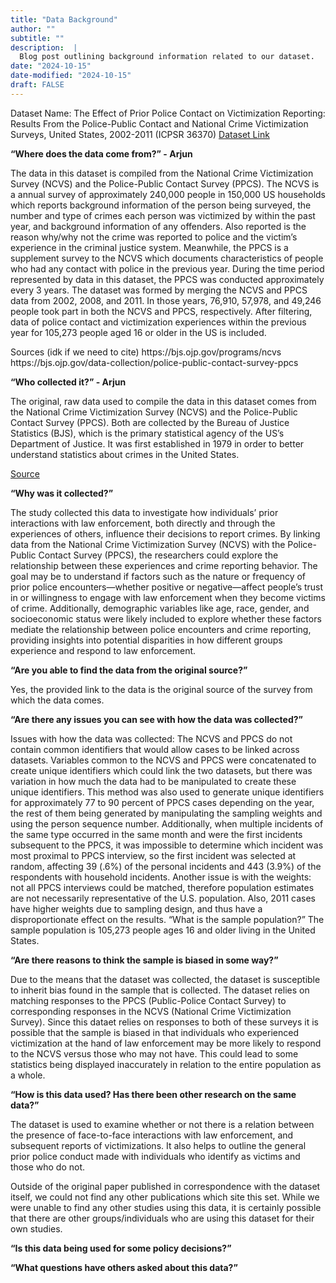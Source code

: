 ```yaml
---
title: "Data Background"
author: ""
subtitle: ""
description:  |
  Blog post outlining background information related to our dataset.
date: "2024-10-15"
date-modified: "2024-10-15"
draft: FALSE
---
```


Dataset Name: The Effect of Prior Police Contact on Victimization Reporting: Results From the Police-Public Contact and National Crime Victimization Surveys, United States, 2002-2011 (ICPSR 36370) [Dataset Link](https://www.icpsr.umich.edu/web/NACJD/studies/36370/)

**"Where does the data come from?" - Arjun**

The data in this dataset is compiled from the National Crime Victimization Survey (NCVS) and the Police-Public Contact Survey (PPCS). The NCVS is a annual survey of approximately 240,000 people in 150,000 US households which reports background information of the person being surveyed, the number and type of crimes each person was victimized by within the past year, and background information of any offenders. Also reported is the reason why/why not the crime was reported to police and the victim's experience in the criminal justice system. Meanwhile, the PPCS is a supplement survey to the NCVS which documents characteristics of people who had any contact with police in the previous year. During the time period represented by data in this dataset, the PPCS was conducted approximately every 3 years. The dataset was formed by merging the NCVS and PPCS data from 2002, 2008, and 2011. In those years, 76,910, 57,978, and 49,246 people took part in both the NCVS and PPCS, respectively. After filtering, data of police contact and victimization experiences within the previous year for 105,273 people aged 16 or older in the US is included.

Sources (idk if we need to cite) https://bjs.ojp.gov/programs/ncvs https://bjs.ojp.gov/data-collection/police-public-contact-survey-ppcs

**"Who collected it?" - Arjun**

The original, raw data used to compile the data in this dataset comes from the National Crime Victimization Survey (NCVS) and the Police-Public Contact Survey (PPCS). Both are collected by the Bureau of Justice Statistics (BJS), which is the primary statistical agency of the US's Department of Justice. It was first established in 1979 in order to better understand statistics about crimes in the United States.

[Source](https://bjs.ojp.gov/about)

**"Why was it collected?"**

The study collected this data to investigate how individuals' prior interactions with law enforcement, both directly and through the experiences of others, influence their decisions to report crimes. By linking data from the National Crime Victimization Survey (NCVS) with the Police-Public Contact Survey (PPCS), the researchers could explore the relationship between these experiences and crime reporting behavior. The goal may be to understand if factors such as the nature or frequency of prior police encounters—whether positive or negative—affect people's trust in or willingness to engage with law enforcement when they become victims of crime. Additionally, demographic variables like age, race, gender, and socioeconomic status were likely included to explore whether these factors mediate the relationship between police encounters and crime reporting, providing insights into potential disparities in how different groups experience and respond to law enforcement.

**"Are you able to find the data from the original source?"** 

Yes, the provided link to the data is the original source of the survey from which the data comes.

**"Are there any issues you can see with how the data was collected?"**

Issues with how the data was collected: The NCVS and PPCS do not contain common identifiers that would allow cases to be linked across datasets. Variables common to the NCVS and PPCS were concatenated to create unique identifiers which could link the two datasets, but there was variation in how much the data had to be manipulated to create these unique identifiers. This method was also used to generate unique identifiers for approximately 77 to 90 percent of PPCS cases depending on the year, the rest of them being generated by manipulating the sampling weights and using the person sequence number. Additionally, when multiple incidents of the same type occurred in the same month and were the first incidents subsequent to the PPCS, it was impossible to determine which incident was most proximal to PPCS interview, so the first incident was selected at random, affecting 39 (.6%) of the personal incidents and 443 (3.9%) of the respondents with household incidents. Another issue is with the weights: not all PPCS interviews could be matched, therefore population estimates are not necessarily representative of the U.S. population. Also, 2011 cases have higher weights due to sampling design, and thus have a disproportionate effect on the results. "What is the sample population?" The sample population is 105,273 people ages 16 and older living in the United States.

**"Are there reasons to think the sample is biased in some way?"**

Due to the means that the dataset was collected, the dataset is susceptible to inherit bias found in the sample that is collected. The dataset relies on matching responses to the PPCS (Public-Police Contact Survey) to corresponding responses in the NCVS (National Crime Victimization Survey). Since this dataet relies on responses to both of these surveys it is possible that the sample is biased in that individuals who experienced victimization at the hand of law enforcement may be more likely to respond to the NCVS versus those who may not have. This could lead to some statistics being displayed inaccurately in relation to the entire population as a whole.

**"How is this data used? Has there been other research on the same data?"**

The dataset is used to examine whether or not there is a relation between the presence of face-to-face interactions with law enforcement, and subsequent reports of victimizations. It also helps to outline the general prior police conduct made with individuals who identify as victims and those who do not. 

Outside of the original paper published in correspondence with the dataset itself, we could not find any other publications which site this set. While we were unable to find any other studies using this data, it is certainly possible that there are other groups/individuals who are using this dataset for their own studies. 

**"Is this data being used for some policy decisions?"**

**"What questions have others asked about this data?"**
